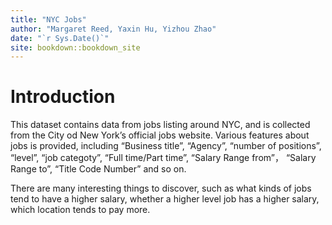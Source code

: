 ```yaml
--- 
title: "NYC Jobs"
author: "Margaret Reed, Yaxin Hu, Yizhou Zhao"
date: "`r Sys.Date()`"
site: bookdown::bookdown_site
---
```


# Introduction

This dataset contains data from jobs listing around NYC, and is collected from the City od New York's official jobs website. 
Various features about jobs is provided, including "Business title", "Agency", "number of positions", "level", "job categoty", 
"Full time/Part time", "Salary Range from"， "Salary Range to", "Title Code Number" and so on. 

There are many interesting things to discover, such as what kinds of jobs tend to have a higher salary, whether a higher level
job has a higher salary, which location tends to pay more.
